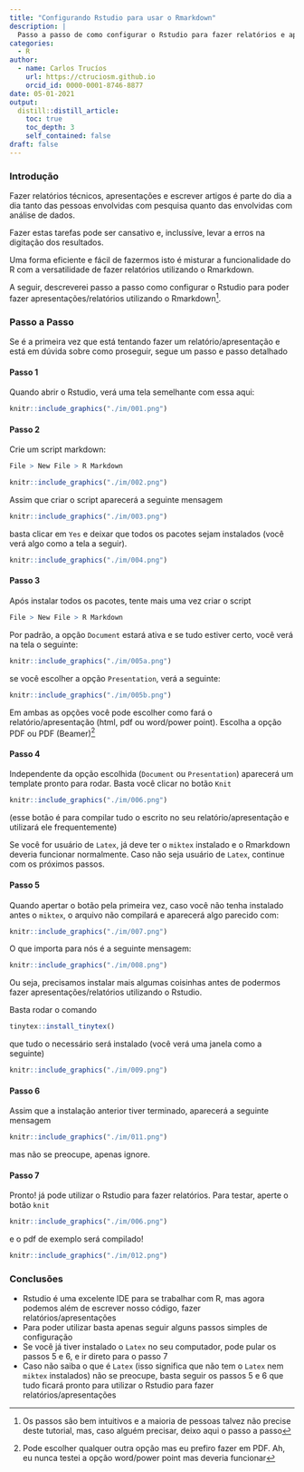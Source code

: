 ```yaml
---
title: "Configurando Rstudio para usar o Rmarkdown"
description: |
  Passo a passo de como configurar o Rstudio para fazer relatórios e apresentações utlizando o Rmarkdown.
categories:
  - R
author:
  - name: Carlos Trucíos
    url: https://ctruciosm.github.io
    orcid_id: 0000-0001-8746-8877
date: 05-01-2021
output:
  distill::distill_article:
    toc: true
    toc_depth: 3
    self_contained: false
draft: false
---
```



### Introdução

Fazer relatórios técnicos, apresentações e escrever artigos é parte do dia a dia tanto das pessoas envolvidas com  pesquisa quanto das envolvidas com análise de dados. 

Fazer estas tarefas pode ser cansativo e, inclussíve, levar a erros na digitação dos resultados.

Uma forma eficiente e fácil de fazermos isto é misturar a funcionalidade do R com a versatilidade de fazer relatórios utilizando o Rmarkdown.

A seguir, descreverei passo a passo como configurar o Rstudio para poder fazer apresentações/relatórios utilizando o Rmarkdown^[Os passos são bem intuitivos e a maioria de pessoas talvez não precise deste tutorial, mas, caso alguém precisar, deixo aqui o passo a passo].


### Passo a Passo

Se é a primeira vez que está tentando fazer um relatório/apresentação e está em dúvida sobre como proseguir, segue um passo e passo detalhado


#### Passo 1

Quando abrir o Rstudio, verá uma tela semelhante com essa aqui:

```r
knitr::include_graphics("./im/001.png")
```


#### Passo 2

Crie um script markdown:

```r
File > New File > R Markdown
```

```r
knitr::include_graphics("./im/002.png")
```

Assim que criar o script aparecerá a seguinte mensagem

```r
knitr::include_graphics("./im/003.png")
```

basta clicar em `Yes` e deixar que todos os pacotes sejam instalados (você verá algo como a tela a seguir).

```r
knitr::include_graphics("./im/004.png")
```


#### Passo 3


Após instalar todos os pacotes, tente mais uma vez criar o script

```r
File > New File > R Markdown
```

Por padrão, a opção `Document` estará ativa e se tudo estiver certo, você verá na tela o seguinte:

```r
knitr::include_graphics("./im/005a.png")
```

se você escolher a opção `Presentation`, verá a seguinte:


```r
knitr::include_graphics("./im/005b.png")
```

Em ambas as opções você pode escolher como fará o relatório/apresentação (html, pdf ou word/power point). Escolha a opção PDF ou PDF (Beamer)^[Pode escolher qualquer outra opção mas eu prefiro fazer em PDF. Ah, eu nunca testei a opção word/power point mas deveria funcionar]

#### Passo 4

Independente da opção escolhida (`Document` ou `Presentation`) aparecerá um template pronto para rodar. Basta você clicar no botão `Knit`

```r
knitr::include_graphics("./im/006.png")
```

(esse botão é para compilar tudo o escrito no seu relatório/apresentação e utilizará ele frequentemente)


Se você for usuário de `Latex`, já deve ter o `miktex` instalado e o Rmarkdown deveria funcionar normalmente. Caso não seja usuário de `Latex`, continue com os próximos passos.

#### Passo 5

Quando apertar o botão pela primeira vez, caso você não tenha instalado antes o `miktex`, o arquivo não compilará e aparecerá algo parecido com:

```r
knitr::include_graphics("./im/007.png")
```

O que importa para nós é a seguinte mensagem:

```r
knitr::include_graphics("./im/008.png")
```

Ou seja, precisamos instalar mais algumas coisinhas antes de podermos fazer apresentações/relatórios utilizando o Rstudio.

Basta rodar o comando

```r
tinytex::install_tinytex()
```

que tudo o necessário será instalado (você verá uma janela como a seguinte)

```r
knitr::include_graphics("./im/009.png")
```


#### Passo 6

Assim que a instalação anterior tiver terminado, aparecerá a seguinte mensagem

```r
knitr::include_graphics("./im/011.png")
```

mas não se preocupe, apenas ignore.


#### Passo 7

Pronto! já pode utilizar o Rstudio para fazer relatórios. Para testar, aperte o botão `knit`

```r
knitr::include_graphics("./im/006.png")
```

e o pdf de exemplo será compilado!

```r
knitr::include_graphics("./im/012.png")
```



### Conclusões

- Rstudio é uma excelente IDE para se trabalhar com R, mas agora podemos além de  escrever nosso código, fazer relatórios/apresentações
- Para poder utilizar basta apenas seguir alguns passos simples de configuração
- Se você já tiver instalado o `Latex` no seu computador, pode pular os passos 5 e 6, e ir direto para o passo 7
- Caso não saiba o que é `Latex` (isso significa que não tem o `Latex` nem `miktex` instalados) não se preocupe, basta seguir os passos 5 e 6 que tudo ficará pronto para utilizar o Rstudio para fazer relatórios/apresentações